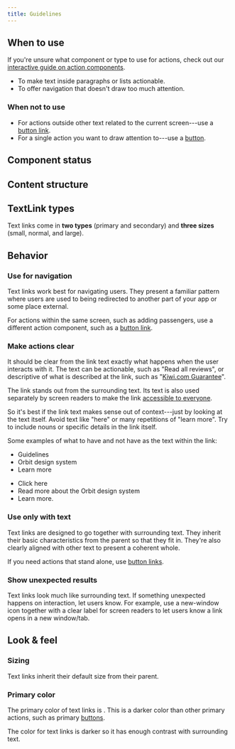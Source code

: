 ```yaml
---
title: Guidelines
---
```


<ReactExample exampleId="TextLink-default" />

## When to use

If you're unsure what component or type to use for actions,
check out our [interactive guide on action components](/guides/using-button-type-components/).

- To make text inside paragraphs or lists actionable.
- To offer navigation that doesn't draw too much attention.

### When not to use

- For actions outside other text related to the current screen---use a [button link](/components/action/buttonlink/).
- For a single action you want to draw attention to---use a [button](/components/action/button/).

## Component status

<ComponentStatus component="TextLink" />

## Content structure

<FigmaFile
  file="4QJZqvBvRrLu6t9mwObCkA"
  node="216%3A8"
  alt="Text: describes the link purpose and works best when short; icon: optionally visually supports the link."
/>

## TextLink types

Text links come in **two types** (primary and secondary) and **three
sizes** (small, normal, and large).

<ReactExample exampleId="TextLink-types" />

<ReactExample exampleId="TextLink-sizes" />

## Behavior

### Use for navigation

Text links work best for navigating users.
They present a familiar pattern where users are used
to being redirected to another part of your app or some place external.

For actions within the same screen, such as adding passengers,
use a different action component, such as a [button link](/components/action/buttonlink/).

### Make actions clear

It should be clear from the link text exactly what happens when the user interacts with it.
The text can be actionable, such as "Read all reviews",
or descriptive of what is described at the link,
such as "[Kiwi.com Guarantee](https://www.kiwi.com/en/pages/guarantee)".

The link stands out from the surrounding text.
Its text is also used separately by screen readers
to make the link [accessible to everyone](/foundation/accessibility/).

So it's best if the link text makes sense out of context---just by looking at the text itself.
Avoid text like "here" or many repetitions of "learn more".
Try to include nouns or specific details in the link itself.

Some examples of what to have and not have as the text within the link:

<GuidelinesSideBySide>

<Do>

- Guidelines
- Orbit design system
- Learn more

</Do>

<Dont>

- Click here
- Read more about the Orbit design system
- Learn more.

</Dont>

</GuidelinesSideBySide>

### Use only with text

Text links are designed to go together with surrounding text.
They inherit their basic characteristics from the parent so that they fit in.
They're also clearly aligned with other text to present a coherent whole.

If you need actions that stand alone, use [button links](/components/action/buttonlink/).

### Show unexpected results

Text links look much like surrounding text.
If something unexpected happens on interaction,
let users know.
For example, use a new-window icon together with a clear label for screen readers
to let users know a link opens in a new window/tab.

<ReactExample exampleId="TextLink-icons" />

## Look & feel

### Sizing

Text links inherit their default size from their parent.

### Primary color

The primary color of text links is <InlineToken value="colorTextLinkPrimary" alternateName />.
This is a darker color than other primary actions, such as primary [buttons](/components/action/button/).

The color for text links is darker so it has enough contrast with surrounding text.
